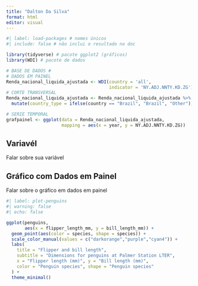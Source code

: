 ---
title: "Dalton Da Silva"
format: html
editor: visual
---

```{r}
#| label: load-packages # nomes únicos
#| include: false # não inclui o resultado no doc

library(tidyverse) # pacote ggplot2 (gráficos)
library(WDI) # pacote de dados

# BASE DE DADOS #
# DADOS EM PAINEL
Renda_nacional_liquida_ajustada <- WDI(country = 'all', 
                                       indicator = 'NY.ADJ.NNTY.KD.ZG')
# CORTE TRANSVERSAL
Renda_nacional_liquida_ajustada <- Renda_nacional_liquida_ajustada %>%
  mutate(country_type = ifelse(country == "Brazil", "Brazil", "Other"))

# SERIE TEMPORAL
grafpainel <- ggplot(data = Renda_nacional_liquida_ajustada, 
                     mapping = aes(x = year, y = NY.ADJ.NNTY.KD.ZG))


```

## Variavél

Falar sobre sua variável

## Gráfico com Dados em Painel

Falar sobre o gráfico em dados em painel

```{r}
#| label: plot-penguins
#| warning: false
#| echo: false

ggplot(penguins, 
       aes(x = flipper_length_mm, y = bill_length_mm)) +
  geom_point(aes(color = species, shape = species)) +
  scale_color_manual(values = c("darkorange","purple","cyan4")) +
  labs(
    title = "Flipper and bill length",
    subtitle = "Dimensions for penguins at Palmer Station LTER",
    x = "Flipper length (mm)", y = "Bill length (mm)",
    color = "Penguin species", shape = "Penguin species"
  ) +
  theme_minimal()
```
